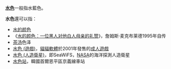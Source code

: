 '''[[水色|水色]]'''一般指水藍色。

'''水色'''還可以指：
*[[水的颜色|水的颜色]]
*《[[水的颜色：一位黑人对他白人母亲的礼赞|水的颜色：一位黑人对他白人母亲的礼赞]]》，詹姆斯·麦克布莱德1995年自传
*[[茶汤|茶汤]]色泽
*[[水色_(遊戲)|水色 (遊戲)]]，[[貓貓軟體|貓貓軟體]]於2001年發售的[[日本成人遊戲|成人遊戲]]
*[[水色_(人造衛星)|水色 (人造衛星)]]，即SeaWiFS，[[NASA|NASA]]的海洋探測人造衛星
*[[水色站|水色站]]，韓國首爾恩平區京義線車站

{{Disambiguation|Cat=二字消歧義|S}}